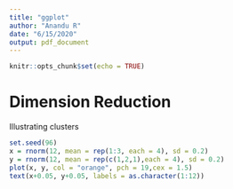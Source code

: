 ```yaml
---
title: "ggplot"
author: "Anandu R"
date: "6/15/2020"
output: pdf_document
---
```

  
  ```r
knitr::opts_chunk$set(echo = TRUE)
```

# Dimension Reduction

Illustrating clusters 

```r
set.seed(96)
x = rnorm(12, mean = rep(1:3, each = 4), sd = 0.2)
y = rnorm(12, mean = rep(c(1,2,1),each = 4), sd = 0.2)
plot(x, y, col = "orange", pch = 19,cex = 1.5)
text(x+0.05, y+0.05, labels = as.character(1:12))
```
